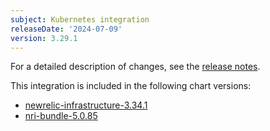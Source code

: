 ```yaml
---
subject: Kubernetes integration
releaseDate: '2024-07-09'
version: 3.29.1
---
```


For a detailed description of changes, see the [release notes](https://github.com/newrelic/nri-kubernetes/releases/tag/v3.29.1).

This integration is included in the following chart versions:

* [newrelic-infrastructure-3.34.1](https://github.com/newrelic/nri-kubernetes/releases/tag/newrelic-infrastructure-3.34.1)
* [nri-bundle-5.0.85](https://github.com/newrelic/helm-charts/releases/tag/nri-bundle-5.0.85)
